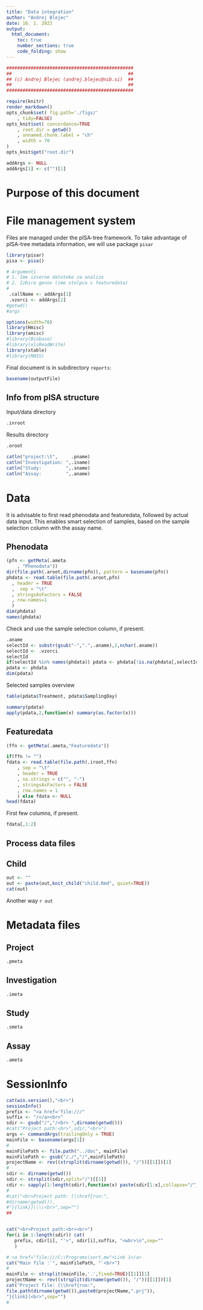 ```yaml
---
title: "Data integration"
author: "Andrej Blejec"
date: 16. 1. 2023
output:
  html_document:
    toc: true
    number_sections: true
    code_folding: show
---
```


```r
###############################################
##                                           ##
## (c) Andrej Blejec (andrej.blejec@nib.si)  ##
##                                           ##
###############################################
```

```r
require(knitr)
render_markdown()
opts_chunk$set( fig.path='./figs/'
    , tidy=FALSE)
opts_knit$set( concordance=TRUE
    , root.dir = getwd()
    , unnamed.chunk.label = "ch"
    , width = 70
)
opts_knit$get("root.dir")
```

```r
addArgs <- NULL
addArgs[1] <- c("")[1]
```

# Purpose of this document

# File management system

Files are managed under the pISA-tree framework. To take advantage of pISA-tree metadata information, we will use package `pisar`
```r
library(pisar)
pisa <- pisa()

```

```r
# Argumenti
# 1. Ime izvorne datoteke za analizo
# 2. Izbira genov (ime stolpca v featuredata)
#
 .callName <- addArgs[1]
 .vzorci <- addArgs[2]
#getwd()
#args
```

```r
options(width=70)
library(Hmisc)
library(amisc)
#library(Biobase)
#library(xlsReadWrite)
library(xtable)
#library(MASS)
```

Final document is in subdirectory `reports`:
```r
basename(outputFile)
```

## Info from pISA structure

Input/data directory

```r
.inroot
```

Results directory

```r
.oroot
```

```r
catln("project:\t",     .pname)
catln("Investigation: ",.iname)
catln("Study:         ",.sname)
catln("Assay:         ",.aname)
```

# Data

It is advisable to first read phenodata and featuredata, followed by actual data input. This enables smart selection of samples, based on the sample selection column with the assay name.

## Phenodata

```r
(pfn <- getMeta(.ameta
    , "Phenodata"))
dir(file.path(.aroot,dirname(pfn)), pattern = basename(pfn))
phdata <- read.table(file.path(.aroot,pfn)
  , header = TRUE
  ,  sep = "\t"
  , stringsAsFactors = FALSE
  , row.names=1
  )
dim(phdata)
names(phdata)
```


Check and use the sample selection column, if present.
```r
.aname
selectId <- substr(gsub("-",".",.aname),2,nchar(.aname))
selectId <- .vzorci
selectId
if(selectId %in% names(phdata)) pdata <- phdata[!is.na(phdata[,selectId]),] else
pdata <- phdata
dim(pdata)
```

Selected samples overview

```r
table(pdata$Treatment, pdata$SamplingDay)
```

```r
summary(pdata)
apply(pdata,2,function(x) summary(as.factor(x)))
```

## Featuredata

```r
(ffn <- getMeta(.ameta,"Featuredata"))
```

```r
if(ffn != "")
fdata <- read.table(file.path(.iroot,ffn)
    , sep = "\t"
    , header = TRUE
    , na.strings = c("", "-")
    , stringsAsFactors = FALSE
    , row.names = 1
    ) else fdata <- NULL
head(fdata)
```

First few columns, if present.

```r
fdata[,1:2]
```

## Process data files


## Child

```r
out <- ""
out <- paste(out,knit_child("child.Rmd", quiet=TRUE))
cat(out)
```
Another way
`r out`

# Metadata files

## Project

```r
.pmeta
```

## Investigation

```r
.imeta
```

## Study

```r
.smeta
```

## Assay

```r
.ameta
```

# SessionInfo

```r
cat(win.version(),"<br>")
sessionInfo()
prefix <- "<a href='file:///"
suffix <- "/</a><br>"
sdir <- gsub("/","/<br> ",dirname(getwd()))
#cat("Project path:<br>",sdir,"<br>")
args <- commandArgs(trailingOnly = TRUE)
mainFile <- basename(args[1])
#
mainFilePath <- file.path("../doc", mainFile)
mainFilePath <- gsub("/./","/",mainFilePath)
projectName <- rev((strsplit(dirname(getwd()), "/"))[[1]])[1]
#
sdir <- dirname(getwd())
sdir <- strsplit(sdir,split="/")[[1]]
cdir <- sapply(1:length(sdir),function(x) paste(sdir[1:x],collapse="/"))
#
#cat("<br>Project path: [\\href{run:",
#dirname(getwd()),
#"}{link}]\\\\<br>",sep="")
##


cat("<br>Project path:<br><br>")
for(i in 1:length(sdir)) cat(
   prefix, cdir[i], "'>", sdir[i],suffix, "<wbr>\n",sep=""
   )

# <a href="file:///C:\Programs\sort.mw">Link 1</a>
cat("Main file :`", mainFilePath, "`<br>")
#
mainFile <- strsplit(mainFile,'.',fixed=TRUE)[[1]][1]
projectName <- rev((strsplit(dirname(getwd()), "/"))[[1]])[1]
cat("Project file: [\\href{run:",
file.path(dirname(getwd()),paste0(projectName,".prj")),
"}{link}]<br>",sep="")
#
``` 